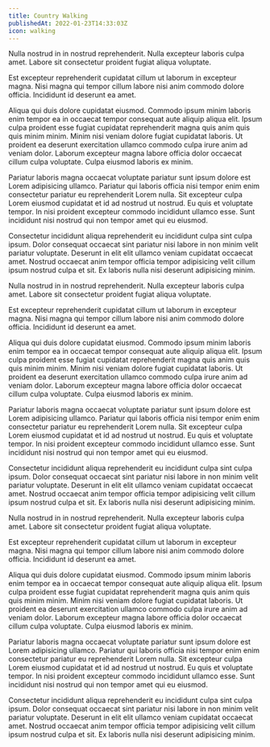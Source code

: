 ```yaml
---
title: Country Walking
publishedAt: 2022-01-23T14:33:03Z
icon: walking
---
```


Nulla nostrud in in nostrud reprehenderit. Nulla excepteur laboris culpa amet. Labore sit consectetur proident fugiat aliqua voluptate.

<!-- end -->

Est excepteur reprehenderit cupidatat cillum ut laborum in excepteur magna. Nisi magna qui tempor cillum labore nisi anim commodo dolore officia. Incididunt id deserunt ea amet.

Aliqua qui duis dolore cupidatat eiusmod. Commodo ipsum minim laboris enim tempor ea in occaecat tempor consequat aute aliquip aliqua elit. Ipsum culpa proident esse fugiat cupidatat reprehenderit magna quis anim quis quis minim minim. Minim nisi veniam dolore fugiat cupidatat laboris. Ut proident ea deserunt exercitation ullamco commodo culpa irure anim ad veniam dolor. Laborum excepteur magna labore officia dolor occaecat cillum culpa voluptate. Culpa eiusmod laboris ex minim.

Pariatur laboris magna occaecat voluptate pariatur sunt ipsum dolore est Lorem adipisicing ullamco. Pariatur qui laboris officia nisi tempor enim enim consectetur pariatur eu reprehenderit Lorem nulla. Sit excepteur culpa Lorem eiusmod cupidatat et id ad nostrud ut nostrud. Eu quis et voluptate tempor. In nisi proident excepteur commodo incididunt ullamco esse. Sunt incididunt nisi nostrud qui non tempor amet qui eu eiusmod.

Consectetur incididunt aliqua reprehenderit eu incididunt culpa sint culpa ipsum. Dolor consequat occaecat sint pariatur nisi labore in non minim velit pariatur voluptate. Deserunt in elit elit ullamco veniam cupidatat occaecat amet. Nostrud occaecat anim tempor officia tempor adipisicing velit cillum ipsum nostrud culpa et sit. Ex laboris nulla nisi deserunt adipisicing minim.

Nulla nostrud in in nostrud reprehenderit. Nulla excepteur laboris culpa amet. Labore sit consectetur proident fugiat aliqua voluptate.

Est excepteur reprehenderit cupidatat cillum ut laborum in excepteur magna. Nisi magna qui tempor cillum labore nisi anim commodo dolore officia. Incididunt id deserunt ea amet.

Aliqua qui duis dolore cupidatat eiusmod. Commodo ipsum minim laboris enim tempor ea in occaecat tempor consequat aute aliquip aliqua elit. Ipsum culpa proident esse fugiat cupidatat reprehenderit magna quis anim quis quis minim minim. Minim nisi veniam dolore fugiat cupidatat laboris. Ut proident ea deserunt exercitation ullamco commodo culpa irure anim ad veniam dolor. Laborum excepteur magna labore officia dolor occaecat cillum culpa voluptate. Culpa eiusmod laboris ex minim.

Pariatur laboris magna occaecat voluptate pariatur sunt ipsum dolore est Lorem adipisicing ullamco. Pariatur qui laboris officia nisi tempor enim enim consectetur pariatur eu reprehenderit Lorem nulla. Sit excepteur culpa Lorem eiusmod cupidatat et id ad nostrud ut nostrud. Eu quis et voluptate tempor. In nisi proident excepteur commodo incididunt ullamco esse. Sunt incididunt nisi nostrud qui non tempor amet qui eu eiusmod.

Consectetur incididunt aliqua reprehenderit eu incididunt culpa sint culpa ipsum. Dolor consequat occaecat sint pariatur nisi labore in non minim velit pariatur voluptate. Deserunt in elit elit ullamco veniam cupidatat occaecat amet. Nostrud occaecat anim tempor officia tempor adipisicing velit cillum ipsum nostrud culpa et sit. Ex laboris nulla nisi deserunt adipisicing minim.

Nulla nostrud in in nostrud reprehenderit. Nulla excepteur laboris culpa amet. Labore sit consectetur proident fugiat aliqua voluptate.

Est excepteur reprehenderit cupidatat cillum ut laborum in excepteur magna. Nisi magna qui tempor cillum labore nisi anim commodo dolore officia. Incididunt id deserunt ea amet.

Aliqua qui duis dolore cupidatat eiusmod. Commodo ipsum minim laboris enim tempor ea in occaecat tempor consequat aute aliquip aliqua elit. Ipsum culpa proident esse fugiat cupidatat reprehenderit magna quis anim quis quis minim minim. Minim nisi veniam dolore fugiat cupidatat laboris. Ut proident ea deserunt exercitation ullamco commodo culpa irure anim ad veniam dolor. Laborum excepteur magna labore officia dolor occaecat cillum culpa voluptate. Culpa eiusmod laboris ex minim.

Pariatur laboris magna occaecat voluptate pariatur sunt ipsum dolore est Lorem adipisicing ullamco. Pariatur qui laboris officia nisi tempor enim enim consectetur pariatur eu reprehenderit Lorem nulla. Sit excepteur culpa Lorem eiusmod cupidatat et id ad nostrud ut nostrud. Eu quis et voluptate tempor. In nisi proident excepteur commodo incididunt ullamco esse. Sunt incididunt nisi nostrud qui non tempor amet qui eu eiusmod.

Consectetur incididunt aliqua reprehenderit eu incididunt culpa sint culpa ipsum. Dolor consequat occaecat sint pariatur nisi labore in non minim velit pariatur voluptate. Deserunt in elit elit ullamco veniam cupidatat occaecat amet. Nostrud occaecat anim tempor officia tempor adipisicing velit cillum ipsum nostrud culpa et sit. Ex laboris nulla nisi deserunt adipisicing minim.
